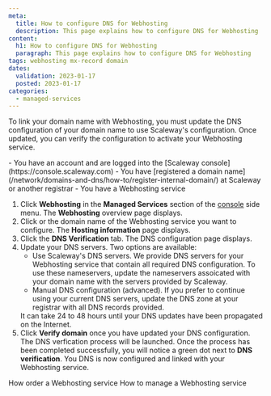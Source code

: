 ```yaml
---
meta:
  title: How to configure DNS for Webhosting
  description: This page explains how to configure DNS for Webhosting
content:
  h1: How to configure DNS for Webhosting
  paragraph: This page explains how to configure DNS for Webhosting
tags: webhosting mx-record domain 
dates:
  validation: 2023-01-17
  posted: 2023-01-17
categories:
  - managed-services
---
```


To link your domain name with Webhosting, you must update the DNS configuration of your domain name to use Scaleway's configuration. Once updated, you can verify the configuration to activate your Webhosting service. 

<Macro id="iam-requirements" />

<Message type="requirement">
  - You have an account and are logged into the [Scaleway console](https://console.scaleway.com)
  - You have [registered a domain name](/network/domains-and-dns/how-to/register-internal-domain/) at Scaleway or another registrar
  - You have a Webhosting service
</Message>

1. Click **Webhosting** in the **Managed Services** section of the [console](https://console.scaleway.com/) side menu. The **Webhosting** overview page displays.
2. Click <icon name="seeMore" /> or the domain name of the Webhosting service you want to configure. The **Hosting information** page displays.
3. Click the **DNS Verification** tab. The DNS configuration page displays.
4. Update your DNS servers. Two options are available:
    - Use Scaleway's DNS servers. 
        We provide DNS servers for your Webhosting service that contain all required DNS configuration. To use these nameservers, update the nameservers assoicated with your domain name with the servers provided by Scaleway.
    - Manual DNS configuration (advanced).
        If you prefer to continue using your current DNS servers, update the DNS zone at your registrar with all DNS records provided.
    <Message type="note">
        It can take 24 to 48 hours until your DNS updates have been propagated on the Internet.
    </Message>
5. Click **Verify domain** once you have updated your DNS configuration. The DNS verfication process will be launched.
    <Lightbox src="scaleway-dns-verification.webp" alt="" />
    Once the process has been completed successfully, you will notice a green dot next to **DNS verification**. You DNS is now configured and linked with your Webhosting service.

<Navigation title="See Also">
  <PreviousButton to="/managed-serveices/webhosting/order-webhosting/">How order a Webhosting service</PreviousButton>
  <NextButton to="/managed-serveices/webhosting/order-webhosting/">How to manage a Webhosting service</NextButton>
</Navigation>